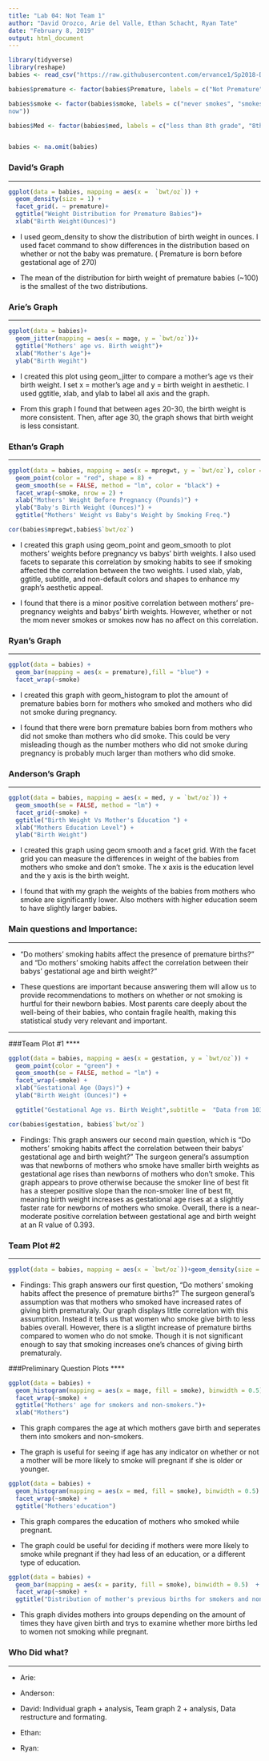 ---
title: "Lab 04: Not Team 1"
author: "David Orozco, Arie del Valle, Ethan Schacht, Ryan Tate"
date: "February 8, 2019"
output: html_document
---

```{r , include =FALSE}
library(tidyverse)
library(reshape)
babies <- read_csv("https://raw.githubusercontent.com/ervance1/Sp2018-Data-Science-repo/master/babies2a.dat")

babies$premature <- factor(babies$Premature, labels = c("Not Premature", "Premature"))

babies$smoke <- factor(babies$smoke, labels = c("never smokes", "smokes 
now"))

babies$Med <- factor(babies$med, labels = c("less than 8th grade", "8th to 12th grade did not graduate high school", "high school graduate, no other schooling","high school graduate + trade school","high school graduate + some college", "college graduate", "trade school but unclear if graduated from high school"))


babies <- na.omit(babies)
```

### David's Graph
****
```{r, echo=FALSE}

ggplot(data = babies, mapping = aes(x =  `bwt/oz`)) +
  geom_density(size = 1) +
  facet_grid(. ~ premature)+
  ggtitle("Weight Distribution for Premature Babies")+
  xlab("Birth Weight(Ounces)")


```

* I used geom_density to show the distribution of birth weight in ounces. I used facet command to show differences in the distribution based on whether or not the baby was premature. ( Premature is born before gestational age of 270)

* The mean of the distribution for birth weight of premature babies (~100) is the smallest of the two distributions. 

### Arie's Graph
****
```{r, echo=FALSE, error=FALSE, warning=FALSE}
ggplot(data = babies)+
  geom_jitter(mapping = aes(x = mage, y = `bwt/oz`))+
  ggtitle("Mothers' age vs. Birth weight")+
  xlab("Mother's Age")+
  ylab("Birth Wegiht")

```

* I created this plot using geom_jitter to compare a mother's age vs their birth weight. I set x = mother's age and y = birth weight in aesthetic. I used ggtitle, xlab, and ylab to label all axis and the graph.

* From this graph I found that between ages 20-30, the birth weight is more consistent. Then, after age 30, the graph shows that birth weight is less consistant.

### Ethan's Graph
****

```{r, echo=FALSE, error=FALSE, warning=FALSE}

ggplot(data = babies, mapping = aes(x = mpregwt, y = `bwt/oz`), color = "green") +
  geom_point(color = "red", shape = 8) +
  geom_smooth(se = FALSE, method = "lm", color = "black") +
  facet_wrap(~smoke, nrow = 2) +
  xlab("Mothers' Weight Before Pregnancy (Pounds)") +
  ylab("Baby's Birth Weight (Ounces)") +
  ggtitle("Mothers' Weight vs Baby's Weight by Smoking Freq.")
```
```{r, include=FALSE}
cor(babies$mpregwt,babies$`bwt/oz`)

```

* I created this graph using geom_point and geom_smooth to plot mothers' weights before pregnancy vs babys' birth weights.  I also used facets to separate this correlation by smoking habits to see if smoking affected the correlation between the two weights.  I used xlab, ylab, ggtitle, subtitle, and non-default colors and shapes to enhance my graph's aesthetic appeal.

* I found that there is a minor positive correlation between mothers' pre-pregnancy weights and babys' birth weights.  However, whether or not the mom never smokes or smokes now has no affect on this correlation.


### Ryan's Graph
****

```{r, echo=FALSE, error=FALSE, warning=FALSE}
ggplot(data = babies) +
  geom_bar(mapping = aes(x = premature),fill = "blue") +
  facet_wrap(~smoke)
```

  * I created this graph with geom_histogram to plot the amount of premature babies born for mothers who smoked and mothers who did not smoke during pregnancy.

  * I found that there were born premature babies born from mothers who did not smoke than mothers who did smoke. This could be very misleading though as the number mothers who did not smoke during pregnancy is probably much larger than mothers who did smoke.
  

### Anderson's Graph
****


```{r, echo=FALSE, error=FALSE, warning=FALSE}
ggplot(data = babies, mapping = aes(x = med, y = `bwt/oz`)) +
  geom_smooth(se = FALSE, method = "lm") +
  facet_grid(~smoke) +
  ggtitle("Birth Weight Vs Mother's Education ") +
  xlab("Mothers Education Level") +
  ylab("Birth Weight")
```

* I created this graph using geom smooth and a facet grid. With the facet grid you can measure the differences in weight of the babies from mothers who smoke and don't smoke. The x axis is the education level and the y axis is the birth weight. 

* I found that with my graph the weights of the babies from mothers who smoke are significantly lower. Also mothers with higher education seem to have slightly larger babies.

### Main questions and Importance: 
****

* "Do mothers' smoking habits affect the presence of premature births?" and "Do mothers' smoking habits affect the correlation between their babys' gestational age and birth weight?"

* These questions are important because answering them will allow us to provide recommendations to mothers on whether or not smoking is hurtful for their newborn babies.  Most parents care deeply about the well-being of their babies, who contain fragile health, making this statistical study very relevant and important. 

****

###Team Plot #1
****

```{r, echo=FALSE, error=FALSE, warning=FALSE}

ggplot(data = babies, mapping = aes(x = gestation, y = `bwt/oz`)) +
  geom_point(color = "green") +
  geom_smooth(se = FALSE, method = "lm") +
  facet_wrap(~smoke) +
  xlab("Gestational Age (Days)") +
  ylab("Birth Weight (Ounces)") +

  ggtitle("Gestational Age vs. Birth Weight",subtitle =  "Data from 1038 Babies")
```
```{r,include=FALSE}
cor(babies$gestation, babies$`bwt/oz`)
```

* Findings: This graph answers our second main question, which is "Do mothers' smoking habits affect the correlation between their babys' gestational age and birth weight?" The surgeon general's assumption was that newborns of mothers who smoke have smaller birth weights as gestational age rises than newborns of mothers who don't smoke.  This graph appears to prove otherwise because the smoker line of best fit has a steeper positive slope than the non-smoker line of best fit, meaning birth weight increases as gestational age rises at a slightly faster rate for newborns of mothers who smoke.  Overall, there is a near- moderate positive correlation between gestational age and birth weight at an R value of 0.393.

### Team Plot #2
****


```{r, echo=FALSE, error=FALSE, warning=FALSE}

ggplot(data = babies, mapping = aes(x = `bwt/oz`))+geom_density(size = .8, color = "blue") + facet_grid(smoke~premature)
```

* Findings: This graph answers our first question, "Do mothers' smoking habits affect the presence of premature births?" The surgeon general's assumption was that mothers who smoked have increased rates of giving birth prematuraly. Our graph displays little correlation with this assumption. Instead it tells us that women who smoke give birth to less babies overall. However, there is a sligtht increase of premature births compared to women who do not smoke. Though it is not significant enough to say that smoking increases one's chances of giving birth prematuraly.


###Preliminary Question Plots
****

```{r, echo=FALSE, error=FALSE, warning=FALSE}
ggplot(data = babies) +
  geom_histogram(mapping = aes(x = mage, fill = smoke), binwidth = 0.5)  +
  facet_wrap(~smoke) + 
  ggtitle("Mothers' age for smokers and non-smokers.")+
  xlab("Mothers")

```

* This graph compares the age at which mothers gave birth and seperates them into smokers and non-smokers.
 
* The graph is useful for seeing if age has any indicator on whether or not a mother will be more likely to smoke will pregnant if she is older or younger.

```{r, echo=FALSE, error=FALSE, warning=FALSE}
ggplot(data = babies) +
  geom_histogram(mapping = aes(x = med, fill = smoke), binwidth = 0.5)  +
  facet_wrap(~smoke) +
  ggtitle("Mothers'education")
```
* This graph compares the education of mothers who smoked while pregnant.

* The graph could be useful for deciding if mothers were more likely to smoke while pregnant if they had less of an education, or a different type of education.

```{r, echo=FALSE, error=FALSE, warning=FALSE}
ggplot(data = babies) +
  geom_bar(mapping = aes(x = parity, fill = smoke), binwidth = 0.5)  +
  facet_wrap(~smoke) + 
  ggtitle("Distribution of mother's previous births for smokers and non-smokers.")
```
 
 * This graph divides mothers into groups depending on the amount of times they have given birth and trys to examine whether more births led to women not smoking while pregnant.
 
### Who Did what?
****

* Arie:

* Anderson:

* David: Individual graph + analysis, Team graph 2 + analysis, Data restructure and formating.

* Ethan:

* Ryan:

